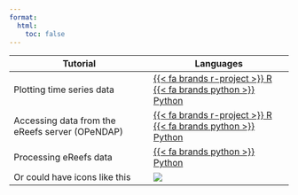 ---
format:
  html:
    toc: false
---

| Tutorial | Languages |
|-|-|
| Plotting time series data | [{{< fa brands r-project >}} R](tutorials/r/time-series-plot-r/time_series_plot_r.html) &emsp; [{{< fa brands python >}} Python](tutorials/python/basic-time-series-plot-python/basic_time_series_plot_python.html)|
| Accessing data from the eReefs server (OPeNDAP) | [{{< fa brands r-project >}} R](tutorials/r/thredds-server-access-R/thredds_server_access.html) &emsp; [{{< fa brands python >}} Python](tutorials/python/basic-map-plot-python/basic_map_plot_python.html) |
| Processing eReefs data | [{{< fa brands python >}} Python](tutorials/python/processing-data-python/processing_data_python.html)
| Or could have icons like this | ![](images/python_logo_notext.png){.icon} |